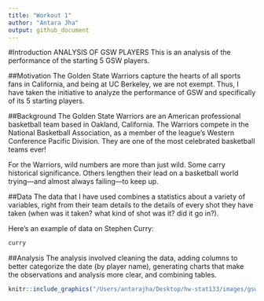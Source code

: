 ```yaml
---
title: "Workout 1"
author: "Antara Jha"
output: github_document
---
```

#Introduction
ANALYSIS OF GSW PLAYERS
This is an analysis of the performance of the starting 5 GSW players.

##Motivation
The Golden State Warriors capture the hearts of all sports fans in California, and being at UC Berkeley, we are not exempt. Thus, I have taken the initiative to analyze the performance of GSW and specifically of its 5 starting players.

##Background
The Golden State Warriors are an American professional basketball team based in Oakland, California. The Warriors compete in the National Basketball Association, as a member of the league's Western Conference Pacific Division. They are one of the most celebrated basketball teams ever!

For the Warriors, wild numbers are more than just wild. Some carry historical significance. Others lengthen their lead on a basketball world trying—and almost always failing—to keep up. 

##Data
The data that I have used combines a statistics about a variety of variables, right from their team details to the details of every shot they have taken (when was it taken? what kind of shot was it? did it go in?).

Here's an example of data on Stephen Curry:
```r
curry
```

##Analysis
The analysis involved cleaning the data, adding columns to better categorize the date (by player name), generating charts that make the observations and analysis more clear, and combining tables.

```r
knitr::include_graphics("/Users/antarajha/Desktop/hw-stat133/images/gsw_shots_chart")

```


